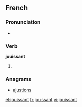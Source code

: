 ==French==

===Pronunciation===
* {{IPA|/ʒwi.sɑ̃/|lang=fr}}

===Verb===
'''jouissant'''

# {{present participle of|jouir|lang=fr}}

===Anagrams===
* [[ajustions#French|ajustions]]

[[el:jouissant]]
[[fr:jouissant]]
[[vi:jouissant]]
